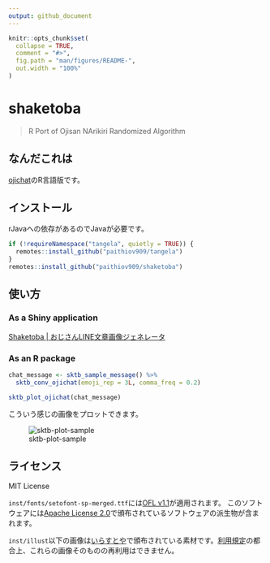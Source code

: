 ```yaml
---
output: github_document
---
```


<!-- README.md is generated from README.Rmd. Please edit that file -->

```r
knitr::opts_chunk$set(
  collapse = TRUE,
  comment = "#>",
  fig.path = "man/figures/README-",
  out.width = "100%"
)
```

# shaketoba

<!-- badges: start -->
<!-- badges: end -->

> R Port of Ojisan NArikiri Randomized Algorithm

## なんだこれは

[ojichat](https://github.com/greymd/ojichat)のR言語版です。

## インストール

rJavaへの依存があるのでJavaが必要です。

```r
if (!requireNamespace("tangela", quietly = TRUE)) {
  remotes::install_github("paithiov909/tangela")
}
remotes::install_github("paithiov909/shaketoba")
```
## 使い方

### As a Shiny application

[Shaketoba | おじさんLINE文章画像ジェネレータ](#)

### As an R package

```r
chat_message <- sktb_sample_message() %>%
  sktb_conv_ojichat(emoji_rep = 3L, comma_freq = 0.2)

sktb_plot_ojichat(chat_message)
```

こういう感じの画像をプロットできます。

![sktb-plot-sample](https://raw.githack.com/paithiov909/shaketoba/main/man/figures/plot.png)

## ライセンス

MIT License

`inst/fonts/setofont-sp-merged.ttf`には[OFL v1.1](https://github.com/paithiov909/shaketoba/blob/main/inst/fonts/OFL.txt)が適用されます。
このソフトウェアには[Apache License 2.0](https://www.apache.org/licenses/LICENSE-2.0.html)で頒布されているソフトウェアの派生物が含まれます。

`inst/illust`以下の画像は[いらすとや](https://www.irasutoya.com/)で頒布されている素材です。[利用規定](https://www.irasutoya.com/p/terms.html)の都合上、これらの画像そのものの再利用はできません。

